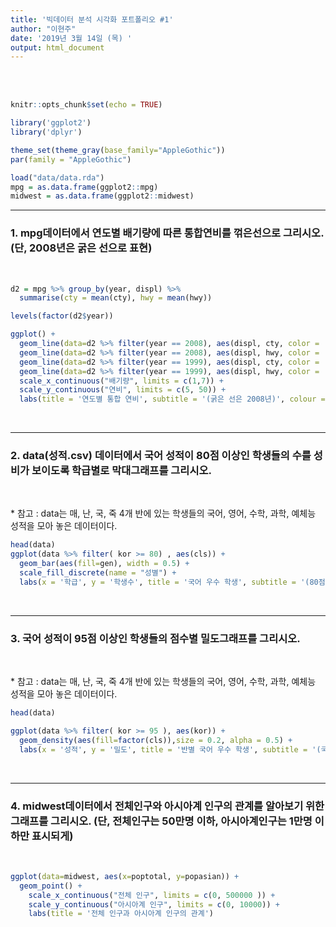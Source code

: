 ```yaml
---
title: '빅데이터 분석 시각화 포트폴리오 #1'
author: "이현주"
date: '2019년 3월 14일 (목) '
output: html_document
---
```

<br>
<br>

```r
knitr::opts_chunk$set(echo = TRUE)

library('ggplot2')
library('dplyr')

theme_set(theme_gray(base_family="AppleGothic"))
par(family = "AppleGothic")

load("data/data.rda")
mpg = as.data.frame(ggplot2::mpg)
midwest = as.data.frame(ggplot2::midwest)
```

----

### 1. mpg데이터에서 연도별 배기량에 따른 통합연비를 꺾은선으로 그리시오. (단, 2008년은 굵은 선으로 표현)
<br>
```r

d2 = mpg %>% group_by(year, displ) %>% 
  summarise(cty = mean(cty), hwy = mean(hwy))

levels(factor(d2$year)) 

ggplot() +
  geom_line(data=d2 %>% filter(year == 2008), aes(displ, cty, color = '2008 cty'), size = 1) +
  geom_line(data=d2 %>% filter(year == 2008), aes(displ, hwy, color = '2008 hwy'), size = 1) +
  geom_line(data=d2 %>% filter(year == 1999), aes(displ, cty, color = '1999 cty')) +
  geom_line(data=d2 %>% filter(year == 1999), aes(displ, hwy, color = '1999 hwy')) +
  scale_x_continuous("배기량", limits = c(1,7)) +
  scale_y_continuous("연비", limits = c(5, 50)) +
  labs(title = '연도별 통합 연비', subtitle = '(굵은 선은 2008년)', colour = "")
```

<br>

----

### 2. data(성적.csv) 데이터에서 국어 성적이 80점 이상인 학생들의 수를 성비가 보이도록 학급별로 막대그래프를 그리시오.

<br>

\* 참고 : data는 매, 난, 국, 죽 4개 반에 있는 학생들의 국어, 영어, 수학, 과학, 예체능 성적을 모아 놓은 데이터이다.
```r
head(data)
ggplot(data %>% filter( kor >= 80) , aes(cls)) +
  geom_bar(aes(fill=gen), width = 0.5) +
  scale_fill_discrete(name = "성별") +      
  labs(x = '학급', y = '학생수', title = '국어 우수 학생', subtitle = '(80점 이상)')

```

<br>

----

### 3. 국어 성적이 95점 이상인 학생들의 점수별 밀도그래프를 그리시오.

<br>

\* 참고 : data는 매, 난, 국, 죽 4개 반에 있는 학생들의 국어, 영어, 수학, 과학, 예체능 성적을 모아 놓은 데이터이다.
```r
head(data)

ggplot(data %>% filter( kor >= 95 ), aes(kor)) +
  geom_density(aes(fill=factor(cls)),size = 0.2, alpha = 0.5) +
  labs(x = '성적', y = '밀도', title = '반별 국어 우수 학생', subtitle = '(국어 점수 A+ 이상)', fill = '학급')

```

<br>

----

### 4. midwest데이터에서 전체인구와 아시아계 인구의 관계를 알아보기 위한 그래프를 그리시오. (단, 전체인구는 50만명 이하, 아시아계인구는 1만명 이하만 표시되게)

<br>

```r

ggplot(data=midwest, aes(x=poptotal, y=popasian)) + 
  geom_point() + 
    scale_x_continuous("전체 인구", limits = c(0, 500000 )) +
    scale_y_continuous("아시아계 인구", limits = c(0, 10000)) +
    labs(title = '전체 인구과 아시아계 인구의 관계')
  
```